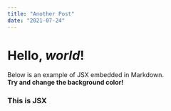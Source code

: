 ```yaml
---
title: "Another Post"
date: "2021-07-24"
---
```



# Hello, *world*!

Below is an example of JSX embedded in Markdown. <br /> **Try and change
the background color!**

<div style={{ padding: '20px', backgroundColor: 'tomato' }}>
    <h3>This is JSX</h3>
</div>